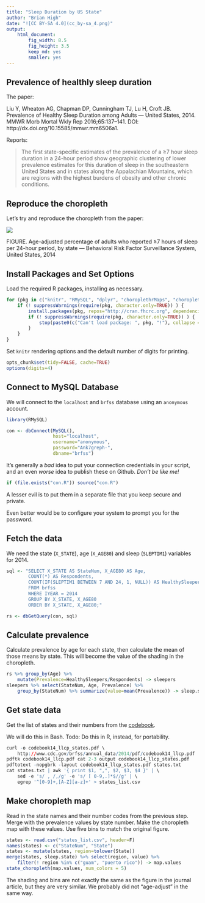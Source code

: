 ```yaml
---
title: "Sleep Duration by US State"
author: "Brian High"
date: "![CC BY-SA 4.0](cc_by-sa_4.png)"
output: 
    html_document:
        fig_width: 8.5
        fig_height: 3.5
        keep_md: yes
        smaller: yes
---
```


## Prevalence of healthly sleep duration

The paper:

Liu Y, Wheaton AG, Chapman DP, Cunningham TJ, Lu H, Croft JB. Prevalence of Healthy Sleep Duration among Adults — United States, 2014. MMWR Morb Mortal Wkly Rep 2016;65:137–141. DOI: http://dx.doi.org/10.15585/mmwr.mm6506a1.

Reports:

> The first state-specific estimates of the prevalence of a ≥7 hour sleep duration in a 24-hour period show geographic clustering of lower prevalence estimates for this duration of sleep in the southeastern United States and in states along the Appalachian Mountains, which are regions with the highest burdens of obesity and other chronic conditions. 

## Reproduce the choropleth

Let's try and reproduce the choropleth from the paper:

![](http://www.cdc.gov/mmwr/volumes/65/wr/figures/m6506a1f.gif)

FIGURE. Age-adjusted percentage of adults who reported ≥7 hours of sleep per 24-hour period, by state — Behavioral Risk Factor Surveillance System, United States, 2014

## Install Packages and Set Options

Load the required R packages, installing as necessary.

```r
for (pkg in c("knitr", "RMySQL", "dplyr", "choroplethrMaps", "choroplethr")) {
    if (! suppressWarnings(require(pkg, character.only=TRUE)) ) {
        install.packages(pkg, repos="http://cran.fhcrc.org", dependencies=TRUE)
        if (! suppressWarnings(require(pkg, character.only=TRUE)) ) {
            stop(paste0(c("Can't load package: ", pkg, "!"), collapse = ""))
        }
    }
}
```

Set `knitr` rendering options and the default number of digits for printing.

```r
opts_chunk$set(tidy=FALSE, cache=TRUE)
options(digits=4)
```

## Connect to MySQL Database

We will connect to the `localhost` and `brfss` database using an `anonymous` 
account.

```r
library(RMySQL)

con <- dbConnect(MySQL(), 
                 host="localhost", 
                 username="anonymous", 
                 password="Ank7greph-", 
                 dbname="brfss")
```

It's generally a *bad* idea to put your connection credentials in your script,
and an even *worse* idea to publish these on Github. *Don't be like me!*

```r
if (file.exists("con.R")) source("con.R")
```

A lesser evil is to put them in a separate file that you keep secure and private.

Even better would be to configure your system to prompt you for the password.

## Fetch the data

We need the state (`X_STATE`), age (`X_AGE80`) and sleep (`SLEPTIM1`) variables 
for 2014.

```r
sql <- "SELECT X_STATE AS StateNum, X_AGE80 AS Age, 
        COUNT(*) AS Respondents,
        COUNT(IF(SLEPTIM1 BETWEEN 7 AND 24, 1, NULL)) AS HealthySleepers 
        FROM brfss 
        WHERE IYEAR = 2014 
        GROUP BY X_STATE, X_AGE80 
        ORDER BY X_STATE, X_AGE80;"

rs <- dbGetQuery(con, sql)
```

## Calculate prevalence

Calculate prevalence by age for each state, then calculate the mean of those 
means by state. This will become the value of the shading in the choropleth.

```r
rs %>% group_by(Age) %>% 
    mutate(Prevalence=HealthySleepers/Respondents) -> sleepers
sleepers %>% select(StateNum, Age, Prevalence) %>% 
    group_by(StateNum) %>% summarize(value=mean(Prevalence)) -> sleep.state
```

## Get state data

Get the list of states and their numbers from the 
[codebook](http://www.cdc.gov/brfss/annual_data/2014/pdf/codebook14_llcp.pdf).

We will do this in Bash. Todo: Do this in R, instead, for portability.

```r
curl -o codebook14_llcp_states.pdf \
    http://www.cdc.gov/brfss/annual_data/2014/pdf/codebook14_llcp.pdf
pdftk codebook14_llcp.pdf cat 2-3 output codebook14_llcp_states.pdf
pdftotext -nopgbrk -layout codebook14_llcp_states.pdf states.txt
cat states.txt | awk '{ print $1, ",", $2, $3, $4 }' | \
    sed -e 's/ , /,/g' -e 's/ [ 0-9,.]*$//g' | \
    egrep '^[0-9]+,[A-Z][a-z]+' > states_list.csv
```

## Make choropleth map

Read in the state names and their number codes from the previous step. Merge 
with the prevalence values by state number. Make the choropleth map with 
these values. Use five bins to match the original figure.

```r
states <- read.csv("states_list.csv", header=F)
names(states) <- c("StateNum", "State")
states <- mutate(states, region=tolower(State))
merge(states, sleep.state) %>% select(region, value) %>% 
    filter(! region %in% c("guam", "puerto rico")) -> map.values
state_choropleth(map.values, num_colors = 5)
```

The shading and bins are not exactly the same as the figure in the journal
article, but they are very similar. We probably did not "age-adjust" in the 
same way.